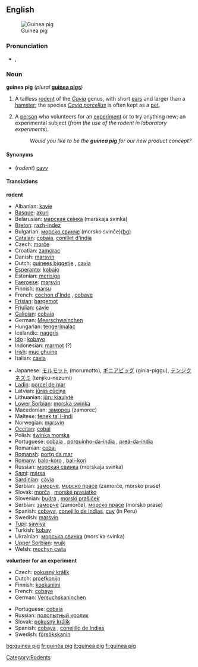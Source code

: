 {{wikipedia}}
==English==
[[Image:HPIM1437.jpgthumb|Guinea pig]]
===Pronunciation===
*{{IPA|/'gɪni pɪɡ/}}, {{SAMPA|/"gIni pIg/}}

===Noun===
'''guinea pig''' (''plural'' '''[[guinea pigs]]''')

# A tailless [[rodent]] of the ''[[Cavia]]'' genus, with short [[ear]]s and larger than a [[hamster]]; the species ''[[Cavia porcellus]]'' is often kept as a [[pet]].
# {{idiom}} A [[person]] who volunteers for an [[experiment]] or to try anything new; an experimental subject (''from the use of the rodent in laboratory experiments'').
#: ''Would you like to be the '''guinea pig''' for our new product concept?''

====Synonyms====
*(''rodent'') [[cavy]]

====Translations====
'''rodent'''
{{top}}
*Albanian: [[kavie]]
*[[Basque]]: [[akuri]]
*Belarusian: [[марская свінка]] (marskaja svinka) {{f}}
*[[Breton]]: [[razh-indez]]
*Bulgarian: [[морско свинче]] (morsko svinče)[[:bg:морско свинче|(bg)]]
*[[Catalan]]: [[cobaia]], [[conillet d'índia]]
*Czech: [[morče]] {{n}}
*Croatian: [[zamorac]] {{m}}
*Danish: [[marsvin]]
*Dutch: [[guinees biggetje]] {{n}}, [[cavia]] {{m}}
*[[Esperanto]]: [[kobajo]]
*Estonian: [[merisiga]]
*[[Faeroese]]: [[marsvín]]
*Finnish: [[marsu]]
*French: [[cochon d'Inde]] {{m}}, [[cobaye]] {{m}}
*[[Frisian]]: [[bargemot]]
*[[Friulian]]: [[cavie]]
*[[Galician]]: [[cobaia]]
*German: [[Meerschweinchen]] {{n}}
*Hungarian: [[tengerimalac]]
*Icelandic: [[naggrís]]
*[[Ido]] : [[kobayo]]
*Indonesian: [[marmot#Indonesian|marmot]] (?)
*[[Irish]]: [[muc ghuine]]
*Italian: [[cavia]] {{f}}
{{mid}}
*Japanese: [[モルモット]] (morumotto), [[ギニアピッグ]] (ginia-piggu), [[テンジクネズミ]] (tenjiku-nezumi)
*[[Ladin]]: [[porcel de mar]]
*Latvian: [[jūras cūciņa]]
*Lithuanian: [[jūrų kiaulytė]]
*[[Lower Sorbian]]: [[morska swinka]]
*Macedonian: [[заморец]] (zamorec)
*Maltese: [[fenek ta’ l-indi]]
*Norwegian: [[marsvin]] {{n}}
*[[Occitan]]: [[cobai]]
*Polish: [[świnka morska]]
*Portuguese: [[cobaia]] {{f}}, [[porquinho-da-índia]] {{m}}, [[preá-da-índia]] {{m}}
*Romanian: [[cobai]]
*[[Romansh]]: [[portg da mar]]
*[[Romany]]: [[balo-koro]] {{m}}, [[bali-kori]] {{f}}
*Russian: [[морская свинка]] (morskaja svinka) {{f}}
*[[Sami]]: [[mársa]]
*[[Sardinian]]: [[càvia]]
*Serbian: [[заморче]], [[морско прасе]] (zamorče, morsko prase)
*Slovak: [[morča]] {{n}}, [[morské prasiatko]] {{n}}
*Slovenian: [[budra]] {{f}}, [[morski prašiček]] {{m}}
*Serbian: [[заморче]] (zamorče), [[морско прасе]] (morsko prase)
*Spanish: [[cobaya]], [[conejillo de Indias]], [[cuy]] (in Peru)
*Swedish: [[marsvin]]
*[[Tupi]]: [[sawiya]]
*Turkish: [[kobay]]
*Ukrainian: [[морська свинка]] (mors'ka svinka)
*[[Upper Sorbian]]: [[wujk]]
*Welsh: [[mochyn cwta]]
{{bottom}}

'''volunteer for an experiment'''
{{top}}
*Czech: [[pokusný králík]] {{m}}
*Dutch: [[proefkonijn]] {{n}}
*Finnish: [[koekaniini]]
*French: [[cobaye]] {{m}}
*German: [[Versuchskaninchen]] {{n}}
{{mid}}
*Portuguese: [[cobaia]] {{f}}
*Russian: [[подопытный кролик]] {{m}}
*Slovak: [[pokusný králik]] {{m}}
*Spanish: [[cobaya]] {{f}}, [[conejillo de Indias]] {{m}}
*Swedish: [[försökskanin]] {{c}}
{{bottom}}

[[Category:Rodents]]

[[bg:guinea pig]]
[[fr:guinea pig]]
[[it:guinea pig]]
[[fi:guinea pig]]